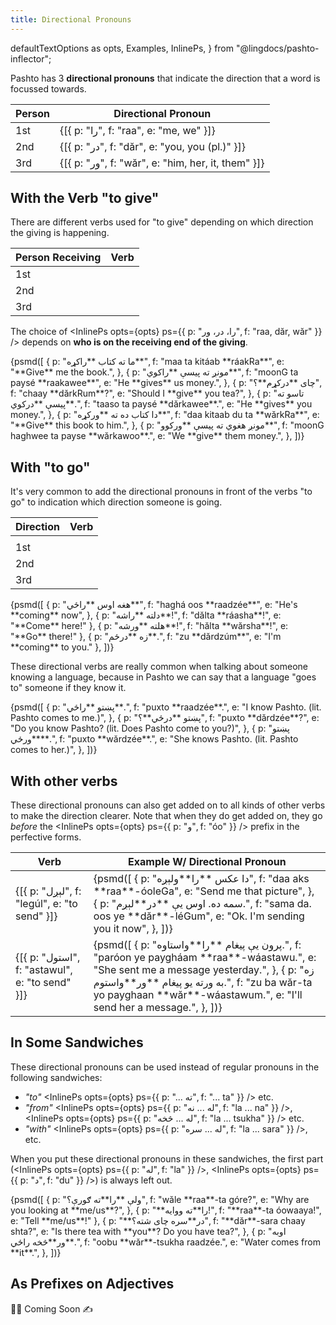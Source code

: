 ```yaml
---
title: Directional Pronouns
---
```


  defaultTextOptions as opts,
  Examples,
  InlinePs,
} from "@lingdocs/pashto-inflector";

Pashto has 3 **directional pronouns** that indicate the direction that a word is focussed towards.

<table className="table">
  <thead>
    <tr>
      <th scope="col">Person</th>
      <th scope="col">Directional Pronoun</th>
    </tr>
  </thead>
  <tbody>
    <tr>
      <td>1st</td>
      <td>
        <Examples opts={opts}>{[{ p: "را", f: "raa", e: "me, we" }]}</Examples>
      </td>
    </tr>
    <tr>
      <td>2nd</td>
      <td>
        <Examples opts={opts}>
          {[{ p: "در", f: "dăr", e: "you, you (pl.)" }]}
        </Examples>
      </td>
    </tr>
    <tr>
      <td>3rd</td>
      <td>
        <Examples opts={opts}>
          {[{ p: "ور", f: "wăr", e: "him, her, it, them" }]}
        </Examples>
      </td>
    </tr>
  </tbody>
</table>

## With the Verb "to give"

There are different verbs used for "to give" depending on which direction the giving is happening.

<table className="table">
  <thead>
    <tr>
      <th scope="col">Person Receiving</th>
      <th scope="col">Verb</th>
    </tr>
  </thead>
  <tbody>
    <tr>
      <td>1st</td>
      <td>
        <InlinePs
          opts={opts}
          ps={{ p: "راکول", f: "raakawúl", e: "to give to me/us" }}
        />
      </td>
    </tr>
    <tr>
      <td>2nd</td>
      <td>
        <InlinePs
          opts={opts}
          ps={{ p: "درکول", f: "dărkawúl", e: "to give to you/you pl." }}
        />
      </td>
    </tr>
    <tr>
      <td>3rd</td>
      <td>
        <InlinePs
          opts={opts}
          ps={{ p: "ورکول", f: "wărkawul", e: "to give to him/her/it/them" }}
        />
      </td>
    </tr>
  </tbody>
</table>

The choice of <InlinePs opts={opts} ps={{ p: "را، در، ور", f: "raa, dăr, wăr" }} /> depends on **who is on the receiving end of the giving**.

<Examples opts={opts}>
  {psmd([
    {
      p: "ما ته کتاب **راکړه**",
      f: "maa ta kitáab **ráakRa**",
      e: "**Give** me the book.",
    },
    {
      p: "مونږ ته پیسې **راکوي**",
      f: "moonG ta paysé **raakawee**",
      e: "He **gives** us money.",
    },
    {
      p: "چای **درکړم**؟",
      f: "chaay **dărkRum**?",
      e: "Should I **give** you tea?",
    },
    {
      p: "تاسو ته پیسې **درکوي**.",
      f: "taaso ta paysé **dărkawee**.",
      e: "He **gives** you money.",
    },
    {
      p: "دا کتاب ده ته **ورکړه**",
      f: "daa kitaab du ta **wărkRa**",
      e: "**Give** this book to him.",
    },
    {
      p: "مونږ هغوي ته پیسې **ورکوو**",
      f: "moonG haghwee ta payse **wărkawoo**.",
      e: "We **give** them money.",
    },
  ])}
</Examples>

## With "to go"

It's very common to add the directional pronouns in front of the verbs "to go" to indication which direction someone is going.

<table className="table">
  <thead>
    <tr>
      <th scope="col">Direction</th>
      <th scope="col">Verb</th>
    </tr>
  </thead>
  <tbody>
    <tr>
      <td></td>
      <td>
        <InlinePs opts={opts} ps={{ p: "تلل", f: "tlúl", e: "to go" }} />
      </td>
    </tr>
    <tr>
      <td>1st</td>
      <td>
        <InlinePs
          opts={opts}
          ps={{ p: "راتلل", f: "raatlúl", e: "to come - here, to me/us" }}
        />
      </td>
    </tr>
    <tr>
      <td>2nd</td>
      <td>
        <InlinePs
          opts={opts}
          ps={{ p: "درتلل", f: "dărtlúl", e: "to go - to you" }}
        />
      </td>
    </tr>
    <tr>
      <td>3rd</td>
      <td>
        <InlinePs
          opts={opts}
          ps={{ p: "ورتلل", f: "wărtlúl", e: "to go - there, to him/her/them" }}
        />
      </td>
    </tr>
  </tbody>
</table>

<Examples opts={opts}>
  {psmd([
    {
      p: "هغه اوس **راځي**",
      f: "haghá oos **raadzée**",
      e: "He's **coming** now",
    },
    { p: "دلته **راشه**!", f: "dălta **ráasha**!", e: "**Come** here!" },
    { p: "هلته **ورشه**!", f: "hălta **wărsha**!", e: "**Go** there!" },
    { p: "زه **درځم**.", f: "zu **dărdzúm**", e: "I'm **coming** to you." },
  ])}
</Examples>

These directional verbs are really common when talking about someone knowing a language, because in Pashto we can say that a language "goes to" someone if they know it.

<Examples opts={opts}>
  {psmd([
    {
      p: "پښتو **راځي**.",
      f: "puxto **raadzée**.",
      e: "I know Pashto. (lit. Pashto comes to me.)",
    },
    {
      p: "پښتو **درځي**؟",
      f: "puxto **dărdzée**?",
      e: "Do you know Pashto? (lit. Does Pashto come to you?)",
    },
    {
      p: "پښتو **ورځي**.",
      f: "puxto **wărdzée**.",
      e: "She knows Pashto. (lit. Pashto comes to her.)",
    },
  ])}
</Examples>

## With other verbs

These directional pronouns can also get added on to all kinds of other verbs to make the direction clearer. Note that when they do get added on, they go _before_ the <InlinePs opts={opts} ps={{ p: "و", f: "óo" }} /> prefix in the perfective forms.

<table className="table">
  <thead>
    <tr>
      <th scope="col">Verb</th>
      <th scope="col">Example W/ Directional Pronoun</th>
    </tr>
  </thead>
  <tbody>
    <tr>
      <td>
        <Examples opts={opts}>
          {[{ p: "لېږل", f: "legúl", e: "to send" }]}
        </Examples>
      </td>
      <td>
        <Examples opts={opts}>
          {psmd([
            {
              p: "دا عکس **را**ولېږه",
              f: "daa aks **raa**-óoleGa",
              e: "Send me that picture",
            },
            {
              p: "سمه ده. اوس یې **در**لېږم.",
              f: "sama da. oos ye **dăr**-léGum",
              e: "Ok. I'm sending you it now",
            },
          ])}
        </Examples>
      </td>
    </tr>
    <tr>
      <td>
        <Examples opts={opts}>
          {[{ p: "استول", f: "astawul", e: "to send" }]}
        </Examples>
      </td>
      <td>
        <Examples opts={opts}>
          {psmd([
            {
              p: "پرون یې پیغام **را**واستاوه.",
              f: "paróon ye paygháam **raa**-wáastawu.",
              e: "She sent me a message yesterday.",
            },
            {
              p: "زه به ورته یو پیغام **ور**واستوم.",
              f: "zu ba wăr-ta yo payghaan **wăr**-wáastawum.",
              e: "I'll send her a message.",
            },
          ])}
        </Examples>
      </td>
    </tr>
  </tbody>
</table>

## In Some Sandwiches

These directional pronouns can be used instead of <Link to="/pronouns/pronouns-basic/">regular pronouns</Link> in the following sandwiches:

- _"to"_ <InlinePs opts={opts} ps={{ p: "... ته", f: "... ta" }} /> etc.
- _"from"_ <InlinePs opts={opts} ps={{ p: "له ... نه", f: "la ... na" }} />, <InlinePs opts={opts} ps={{ p: "له ... څخه", f: "la ... tsukha" }} /> etc.
- _"with"_ <InlinePs opts={opts} ps={{ p: "له ... سره", f: "la ... sara" }} />, etc.

When you put these directional pronouns in these sandwiches, the first part (<InlinePs opts={opts} ps={{ p: "له", f: "la" }} />, <InlinePs opts={opts} ps={{ p: "د", f: "du" }} />) is always left out.

<Examples opts={opts}>
  {psmd([
    {
      p: "ولې **را**ته ګورې؟",
      f: "wăle **raa**-ta góre?",
      e: "Why are you looking at **me/us**?",
    },
    { p: "**را**ته ووایه!", f: "**raa**-ta óowaaya!", e: "Tell **me/us**!" },
    {
      p: "**در**سره چای شته؟",
      f: "**dăr**-sara chaay shta?",
      e: "Is there tea with **you**? Do you have tea?",
    },
    {
      p: "اوبه **ور**څخه راځي.",
      f: "oobu **wăr**-tsukha raadzée.",
      e: "Water comes from **it**.",
    },
  ])}
</Examples>

## As Prefixes on Adjectives

👷‍♂️ Coming Soon ✍
